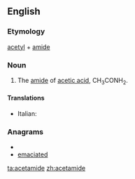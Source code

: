 ==English==

===Etymology===
{{wikipedia}}
[[acetyl]] + [[amide]]

===Noun===
{{en-noun|-}}

# {{organic compound}} The [[amide]] of [[acetic acid]], CH<sub>3</sub>CONH<sub>2</sub>.

====Translations====
*Italian: {{t-|it|acetammide|f}}

===Anagrams===
* {{alphagram|aacdeeimt}}
* [[emaciated#English|emaciated]]


[[ta:acetamide]]
[[zh:acetamide]]